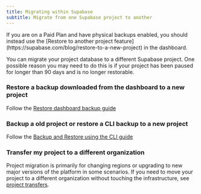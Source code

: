 ```yaml
---
title: Migrating within Supabase
subtitle: Migrate from one Supabase project to another
---
```


<Admonition type="caution">
  If you are on a Paid Plan and have physical backups enabled, you should instead use the [Restore
  to another project feature](https://supabase.com/blog/restore-to-a-new-project) in the dashboard.
</Admonition>

You can migrate your project database to a different Supabase project. One possible reason you may need to do this is if your project has been paused for longer than 90 days and is no longer restorable.

### Restore a backup downloaded from the dashboard to a new project

Follow the [Restore dashboard backup guide](/docs/guides/platform/migrating-within-supabase/dashboard_restore)

### Backup a old project or restore a CLI backup to a new project

Follow the [Backup and Restore using the CLI guide](/docs/guides/platform/migrating-within-supabase/backup)

### Transfer my project to a different organization

Project migration is primarily for changing regions or upgrading to new major versions of the platform in some scenarios. If you need to move your project to a different organization without touching the infrastructure, see [project transfers](/docs/guides/platform/project-transfer).
